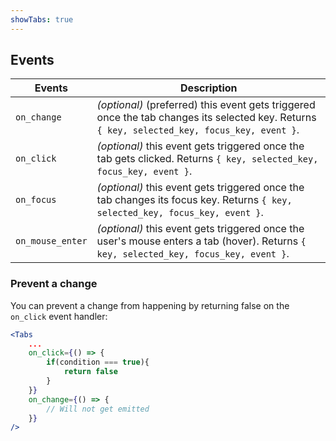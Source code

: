 ```yaml
---
showTabs: true
---
```


## Events

| Events           | Description                                                                                                                                  |
| ---------------- | -------------------------------------------------------------------------------------------------------------------------------------------- |
| `on_change`      | _(optional)_ (preferred) this event gets triggered once the tab changes its selected key. Returns `{ key, selected_key, focus_key, event }`. |
| `on_click`       | _(optional)_ this event gets triggered once the tab gets clicked. Returns `{ key, selected_key, focus_key, event }`.                         |
| `on_focus`       | _(optional)_ this event gets triggered once the tab changes its focus key. Returns `{ key, selected_key, focus_key, event }`.                |
| `on_mouse_enter` | _(optional)_ this event gets triggered once the user's mouse enters a tab (hover). Returns `{ key, selected_key, focus_key, event }`.       |

### Prevent a change

You can prevent a change from happening by returning false on the `on_click` event handler:

```jsx
<Tabs
    ...
    on_click={() => {
        if(condition === true){
            return false
        }
    }}
    on_change={() => {
        // Will not get emitted
    }}
/>
```
